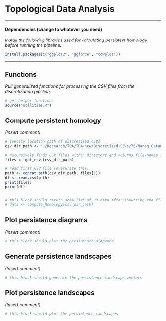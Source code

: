 # Topological Data Analysis

------------------------------------------------------------------------

#### Dependencies (change to whatever you need)

*Install the following libraries used for calculating persistent homology before running the pipeline.*

```r
install.packages(c("ggplot2", "ggforce", "cowplot"))
```

------------------------------------------------------------------------

## Functions

*Pull generalized functions for processing the CSV files from the discretization pipeline.*

```r
# get helper functions
source("utilities.R")
```

## Compute persistent homology

*(Insert comment)*

```r
# specify location path of discretized CSVs
csv_dir_path <- "~/Research/TDA/TDA-new/Discretized-CSVs/75/Nanog_Gata6/1"

# recursively finds CSV files within directory and returns file-names in a list
files <- get_csvs(csv_dir_path)

# read first CSV file (overwrite this)
path <- concat_path(csv_dir_path, files[1])
df <- read.csv(path)
print(files)
print(df)


# this block should return some list of PD data after inputting the file-names of the CSVs
# data <- compute_homology(csv_dir_path)
```

## Plot persistence diagrams

*(Insert comment)*

```r
# this block should plot the persistence diagrams
```

## Generate persistence landscapes

*(Insert comment)*

```r
# this block should generate the persistence landscape vectors
```

## Plot persistence landscapes

*(Insert comment)*

```r
# this block should plot the persistence landscapes
```
